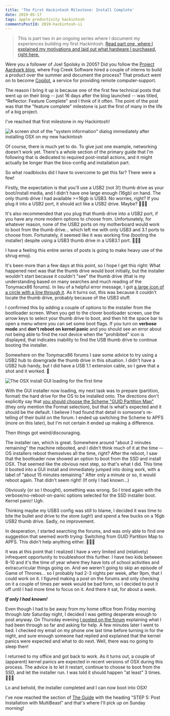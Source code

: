 ```yaml
---
title: 'The First Hackintosh Milestone: Install Complete'
date: 2019-05-17
tags: apple productivity hackintosh
commentsPostId: 2019-hackintosh-ii
---
```


> This is part two in an ongoing series where I document my experiences building my first Hackintosh. [Read part one, where I explained my motivations and laid out what hardware I purchased, right here.](/blog/2019/building-a-hackintosh-2019/)

Were you a follower of Joel Spolsky in 2005? Did you follow the [Project Aardvark blog](https://www.projectaardvark.com/index.html), where Fog Creek Software hired a couple of interns to build a product over the summer and document the process? That product went on to become [Copilot](https://www.copilot.com/), a service for providing remote computer-support.

The reason I bring it up is because one of the first few technical posts that went up on their blog -- just 16 days after the blog launched -- was titled, "Reflector: Feature Complete" and I think of it often. The point of the post was that the "feature complete" milestone is just the first of many in the life of a big project.

I've reached that first milestone in my Hackintosh!

![A screen shot of the "system information" dialog immediately after installing OSX on my new hackintosh](./images/hackintosh-feature-complete.png)

Of course, there is much yet to do. To give just one example, networking doesn't work yet. There's a whole section of the primary guide that I'm following that is dedicated to required post-install actions, and it might actually be longer than the bios-config and installation part.

So what roadblocks did I have to overcome to get this far? There were a few!

Firstly, the expectation is that you'll use a USB2 (not 3!) thumb drive as your boot/install media, and I didn't have one large enough (16gb) on hand. The only thumb drive I had available >=16gb is USB3. No worries, right? If you plug it into a USB2 port, it should act like a USB2 drive. Maybe? 🤷🏻‍♂️

It's also recommended that you plug that thumb drive into a USB2 port, if you have any more modern options to choose from. Unfortunately, for whatever reason, none of the USB2 ports on my motherboard would work to boot from the thumb drive... which left me with only USB3 and 3.1 ports to choose from. Fortunately, it seemed like it was working fine (booting the installer) despite using a USB3 thumb drive in a USB3.1 port. 🤷🏻‍♂️

I have a feeling this entire series of posts is going to make heavy use of the shrug emoji.

It's been more than a few days at this point, so I hope I get this right: What happened next was that the thumb drive would boot initially, but the installer wouldn't start because it couldn't "see" the thumb drive (that is my understanding based on many searches and much reading of the Tonymacx86 forums). In lieu of a helpful error message, I got [a large icon of a circle with a line through it](https://fontawesome.com/icons/ban?style=solid). As it turns out, this was because it couldn't locate the thumb drive, probably because of the USB3 stuff.

I confirmed this by adding a couple of options to the installer from the bootloader screen. When you get to the clover bootloader screen, use the arrow keys to select your thumb drive to boot, and then hit the space bar to open a menu where you can set some boot flags. If you turn on **verbose mode** and **don't reboot on kernel panic** and you should see an error about not being able to find the root device when the "prohibited" icon is displayed, that indicates inability to find the USB thumb drive to continue booting the installer.

Somewhere on the Tonymacx86 forums I saw some advice to try using a USB2 hub to downgrade the thumb drive in this situation. I didn't have a USB2 hub handy, but I did have a USB 1.1 extension cable, so I gave that a shot and it worked. 🎉

![The OSX install GUI loading for the first time](./images/hackintosh-installer-loading.jpg)

With the GUI installer now loading, my next task was to prepare (partition, format) the hard drive for the OS to be installed onto. The directions don't explicitly say that [you should choose the Scheme "GUID Partition Map"](https://www.tonymacx86.com/attachments/screen-shot-2016-09-12-at-9-37-44-am-png.210182/) (they only mention the Format selection), but that is what's expected and it should be the default. I believe I had found that detail in someone's re-telling of their build on the forum. I ended up switching the Scheme to APFS (more on this later), but I'm not certain it ended up making a difference.

Then things got weird/discouraging.

The installer ran, which is great. Somewhere around "about 2 minutes remaining" the machine rebooted, and I didn't think much of it at the time -- OS installers reboot themselves all the time, right? After the reboot, I saw that the bootloader now showed an option to boot from the SSD and install OSX. That seemed like the obvious next step, so that's what I did. This time it booted into a GUI install and immediately jumped into doing work, with a label of "about 15 minutes remaining." After only a minute or so, it would reboot again. That didn't seem right! (If only I had known...)

Obviously (or so I thought), something was wrong. So I tried again with the verbose/no-reboot-on-panic options selected for the SSD installer boot. Kernel panic! Ugh.

Thinking maybe my USB3 config was still to blame, I decided it was time to bite the bullet and drive to the store (ugh!) and spend a few bucks on a 16gb USB2 thumb drive. Sadly, no improvement.

In desperation, I started searching the forums, and was only able to find one suggestion that seemed worth trying: Switching from GUID Partition Map to APFS. This didn't help anything either. 🤷🏻‍♂️

It was at this point that I realized I have a very limited and (relatively) infrequent opportunity to troubleshoot this further. I have two kids between 8-10 and it's the time of year where they have lots of school activities and extracurricular things going on. And we weren't going to skip an episode of Game of Thrones... so I probably had 2-3 nights per week, after 9pm, that I could work on it. I figured making a post on the forums and only checking on it a couple of times per week would be bad form, so I decided to put it off until I had more time to focus on it. And there it sat, for about a week.

_**If only I had known!**_

Even though I had to be away from my home office from Friday morning through _late_ Saturday night, I decided I was getting desperate enough to post anyway. On Thursday evening [I posted on the forum](https://www.tonymacx86.com/threads/need-help-with-10-14-macpro-ish-configuration-total-noob.277365/) explaining what I had been through so far and asking for help. A few minutes later I went to bed. I checked my email on my phone one last time before turning in for the night, and sure enough someone had replied and explained that the kernel panics were expected and what to do next. Well, there was no going to sleep then!

I returned to my office and got back to work. As it turns out, a couple of (apparent) kernel panics are expected in recent versions of OSX during this process. The advice is to let it restart, continue to choose to boot from the SSD, and let the installer run. I was told it should happen "at least" 3 times. 🤷🏻‍♂️

Lo and behold, the installer completed and I can now boot into OSX!

I've now reached the section of [The Guide](https://www.tonymacx86.com/threads/unibeast-install-macos-mojave-on-any-supported-intel-based-pc.259381/) with the heading "STEP 5: Post Installation with MultiBeast" and that's where I'll pick up on Sunday morning!
